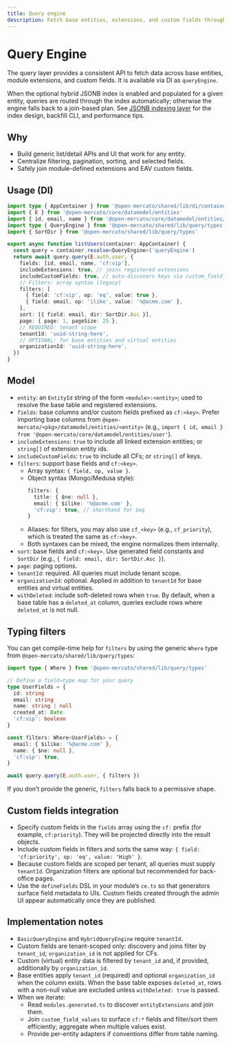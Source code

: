 ```yaml
---
title: Query engine
description: Fetch base entities, extensions, and custom fields through a single typed API.
---
```


# Query Engine

The query layer provides a consistent API to fetch data across base entities, module extensions, and custom fields. It is available via DI as `queryEngine`.

When the optional hybrid JSONB index is enabled and populated for a given entity, queries are routed through the index automatically; otherwise the engine falls back to a join-based plan. See [JSONB indexing layer](./query-index) for the index design, backfill CLI, and performance tips.

## Why
- Build generic list/detail APIs and UI that work for any entity.
- Centralize filtering, pagination, sorting, and selected fields.
- Safely join module-defined extensions and EAV custom fields.

## Usage (DI)

```ts
import type { AppContainer } from '@open-mercato/shared/lib/di/container'
import { E } from '@open-mercato/core/datamodel/entities'
import { id, email, name } from '@open-mercato/core/datamodel/entities/user'
import type { QueryEngine } from '@open-mercato/shared/lib/query/types'
import { SortDir } from '@open-mercato/shared/lib/query/types'

export async function listUsers(container: AppContainer) {
  const query = container.resolve<QueryEngine>('queryEngine')
  return await query.query(E.auth.user, {
    fields: [id, email, name, 'cf:vip'],
    includeExtensions: true, // joins registered extensions
    includeCustomFields: true, // auto-discovers keys via custom_field_defs (tenant-scoped only)
    // Filters: array syntax (legacy)
    filters: [
      { field: 'cf:vip', op: 'eq', value: true },
      { field: email, op: 'ilike', value: '%@acme.com' },
    ],
    sort: [{ field: email, dir: SortDir.Asc }],
    page: { page: 1, pageSize: 25 },
    // REQUIRED: tenant scope
    tenantId: 'uuid-string-here',
    // OPTIONAL: for base entities and virtual entities
    organizationId: 'uuid-string-here',
  })
}
```

## Model
- `entity`: an `EntityId` string of the form `<module>:<entity>`; used to resolve the base table and registered extensions.
- `fields`: base columns and/or custom fields prefixed as `cf:<key>`. Prefer importing base columns from `@open-mercato/<pkg>/datamodel/entities/<entity>` (e.g., `import { id, email } from '@open-mercato/core/datamodel/entities/user'`).
- `includeExtensions`: `true` to include all linked extension entities; or `string[]` of extension entity ids.
- `includeCustomFields`: `true` to include all CFs; or `string[]` of keys.
- `filters`: support base fields and `cf:<key>`.
  - Array syntax: `{ field, op, value }`.
  - Object syntax (Mongo/Medusa style):
    ```ts
    filters: {
      title: { $ne: null },
      email: { $ilike: '%@acme.com' },
      'cf:vip': true, // shorthand for $eq
    }
    ```
  - Aliases: for filters, you may also use `cf_<key>` (e.g., `cf_priority`), which is treated the same as `cf:<key>`.
  - Both syntaxes can be mixed, the engine normalizes them internally.
- `sort`: base fields and `cf:<key>`. Use generated field constants and `SortDir` (e.g., `{ field: email, dir: SortDir.Asc }`).
- `page`: paging options.
- `tenantId`: required. All queries must include tenant scope.
- `organizationId`: optional. Applied in addition to `tenantId` for base entities and virtual entities.
- `withDeleted`: include soft-deleted rows when `true`. By default, when a base table has a `deleted_at` column, queries exclude rows where `deleted_at` is not null.

## Typing filters

You can get compile-time help for `filters` by using the generic `Where` type from `@open-mercato/shared/lib/query/types`:

```ts
import type { Where } from '@open-mercato/shared/lib/query/types'

// Define a field→type map for your query
type UserFields = {
  id: string
  email: string
  name: string | null
  created_at: Date
  'cf:vip': boolean
}

const filters: Where<UserFields> = {
  email: { $ilike: '%@acme.com' },
  name: { $ne: null },
  'cf:vip': true,
}

await query.query(E.auth.user, { filters })
```

If you don’t provide the generic, `filters` falls back to a permissive shape.

## Custom fields integration

- Specify custom fields in the `fields` array using the `cf:` prefix (for example, `cf:priority`). They will be projected directly into the result objects.
- Include custom fields in filters and sorts the same way: `{ field: 'cf:priority', op: 'eq', value: 'High' }`.
- Because custom fields are scoped per tenant, all queries must supply `tenantId`. Organization filters are optional but recommended for back-office pages.
- Use the `defineFields` DSL in your module’s `ce.ts` so that generators surface field metadata to UIs. Custom fields created through the admin UI appear automatically once they are published.

## Implementation notes
- `BasicQueryEngine` and `HybridQueryEngine` require `tenantId`.
- Custom fields are tenant-scoped only: discovery and joins filter by `tenant_id`; `organization_id` is not applied for CFs.
- Custom (virtual) entity data is filtered by `tenant_id` and, if provided, additionally by `organization_id`.
- Base entities apply `tenant_id` (required) and optional `organization_id` when the column exists. When the base table exposes `deleted_at`, rows with a non-null value are excluded unless `withDeleted: true` is passed.
- When we iterate:
  - Read `modules.generated.ts` to discover `entityExtensions` and join them.
  - Join `custom_field_values` to surface `cf:*` fields and filter/sort them efficiently; aggregate when multiple values exist.
  - Provide per-entity adapters if conventions differ from table naming.
